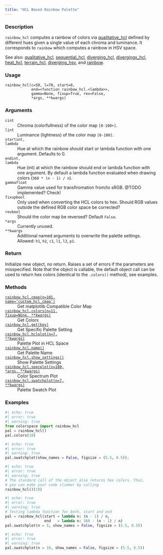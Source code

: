 ```yaml
---
title: "HCL Based Rainbow Palette"
---
```


### Description

`rainbow_hcl` computes a rainbow of colors via [qualitative_hcl](colorspace.palettes.qualitative_hcl.qmd)
defined by different hues given a single value of each chroma and
luminance. It corresponds to `rainbow` which computes a rainbow in
HSV space.

See also: [qualitative_hcl](colorspace.palettes.qualitative_hcl.qmd), [sequential_hcl](colorspace.palettes.sequential_hcl.qmd),
[diverging_hcl](colorspace.palettes.diverging_hcl.qmd), [divergingx_hcl](colorspace.palettes.divergingx_hcl.qmd),
[heat_hcl](colorspace.palettes.heat_hcl.qmd), [terrain_hcl](colorspace.palettes.terrain_hcl.qmd), [diverging_hsv](colorspace.palettes.diverging_hsv.qmd),
and [rainbow](colorspace.palettes.rainbow.qmd).

### Usage

<pre><code class='language-python'>rainbow_hcl(c=50, l=70, start=0,<br/>            end=&lt;function rainbow_hcl.&lt;lambda&gt;&gt;,<br/>            gamma=None, fixup=True, rev=False,<br/>            *args, **kwargs)</code></pre>

### Arguments

<dl class="pyp-list param-list">
  <dt style = "white-space: nowrap; font-family: monospace; vertical-align: top">
   <code id="colorspace.palettes.rainbow_hcl:c">c</code><code class="argument-class">int</code>
  </dt>
 <dd>Chroma (colorfullness) of the color map `[0-100+]`.</dd>
  <dt style = "white-space: nowrap; font-family: monospace; vertical-align: top">
   <code id="colorspace.palettes.rainbow_hcl:l">l</code><code class="argument-class">int</code>
  </dt>
 <dd>Luminance (lightness) of the color map `[0-100]`.</dd>
  <dt style = "white-space: nowrap; font-family: monospace; vertical-align: top">
   <code id="colorspace.palettes.rainbow_hcl:start">start</code><code class="argument-class">int, lambda</code>
  </dt>
 <dd>Hue at which the rainbow should start or lambda function
with one argument. Defaults to 0.</dd>
  <dt style = "white-space: nowrap; font-family: monospace; vertical-align: top">
   <code id="colorspace.palettes.rainbow_hcl:end">end</code><code class="argument-class">int, lambda</code>
  </dt>
 <dd>Hue (int) at which the rainbow should end or lambda function
with one argument. By default a lambda function evaluated when
drawing colors (`360 * (n - 1) / n`).</dd>
  <dt style = "white-space: nowrap; font-family: monospace; vertical-align: top">
   <code id="colorspace.palettes.rainbow_hcl:gamma">gamma</code><code class="argument-class">float</code>
  </dt>
 <dd>Gamma value used for transfiromation from/to sRGB.
@TODO implemented? Check!</dd>
  <dt style = "white-space: nowrap; font-family: monospace; vertical-align: top">
   <code id="colorspace.palettes.rainbow_hcl:fixup">fixup</code><code class="argument-class">bool</code>
  </dt>
 <dd>Only used when converting the HCL colors to hex.  Should
RGB values outside the defined RGB color space be corrected?</dd>
  <dt style = "white-space: nowrap; font-family: monospace; vertical-align: top">
   <code id="colorspace.palettes.rainbow_hcl:rev">rev</code><code class="argument-class">bool</code>
  </dt>
 <dd>Should the color map be reversed? Default `False`.</dd>
  <dt style = "white-space: nowrap; font-family: monospace; vertical-align: top">
   <code id="colorspace.palettes.rainbow_hcl:*args">*args</code>
  </dt>
 <dd>Currently unused.</dd>
  <dt style = "white-space: nowrap; font-family: monospace; vertical-align: top">
   <code id="colorspace.palettes.rainbow_hcl:**kwargs">**kwargs</code>
  </dt>
 <dd>Additional named arguments to overwrite the palette settings.
Allowed: `h1`, `h2`, `c1`, `l1`, `l2`, `p1`.</dd>
</dl>

### Return

Initialize new object, no return. Raises a set of errors if the parameters
are misspecified. Note that the object is callable, the default object call
can be used to return hex colors (identical to the `.colors()` method),
see examples.

### Methods

<dl class="pyp-list method-list">
    <dt style = "white-space: nowrap; font-family: monospace; vertical-align: top">
       <code>[rainbow_hcl.cmap(n=101, name=&#x27;custom_hcl_cmap&#x27;)](colorspace.palettes.rainbow_hcl.cmap.qmd)</code>
    </dt>
    <dd>Get matplotlib Compatible Color Map</dd>
    <dt style = "white-space: nowrap; font-family: monospace; vertical-align: top">
       <code>[rainbow_hcl.colors(n=11, fixup=None, **kwargs)](colorspace.palettes.rainbow_hcl.colors.qmd)</code>
    </dt>
    <dd>Get Colors</dd>
    <dt style = "white-space: nowrap; font-family: monospace; vertical-align: top">
       <code>[rainbow_hcl.get(key)](colorspace.palettes.rainbow_hcl.get.qmd)</code>
    </dt>
    <dd>Get Specific Palette Setting</dd>
    <dt style = "white-space: nowrap; font-family: monospace; vertical-align: top">
       <code>[rainbow_hcl.hclplot(n=7, **kwargs)](colorspace.palettes.rainbow_hcl.hclplot.qmd)</code>
    </dt>
    <dd>Palette Plot in HCL Space</dd>
    <dt style = "white-space: nowrap; font-family: monospace; vertical-align: top">
       <code>[rainbow_hcl.name()](colorspace.palettes.rainbow_hcl.name.qmd)</code>
    </dt>
    <dd>Get Palette Name</dd>
    <dt style = "white-space: nowrap; font-family: monospace; vertical-align: top">
       <code>[rainbow_hcl.show_settings()](colorspace.palettes.rainbow_hcl.show_settings.qmd)</code>
    </dt>
    <dd>Show Palette Settings</dd>
    <dt style = "white-space: nowrap; font-family: monospace; vertical-align: top">
       <code>[rainbow_hcl.specplot(n=180, *args, **kwargs)](colorspace.palettes.rainbow_hcl.specplot.qmd)</code>
    </dt>
    <dd>Color Spectrum Plot</dd>
    <dt style = "white-space: nowrap; font-family: monospace; vertical-align: top">
       <code>[rainbow_hcl.swatchplot(n=7, **kwargs)](colorspace.palettes.rainbow_hcl.swatchplot.qmd)</code>
    </dt>
    <dd>Palette Swatch Plot</dd>
</dl>


### Examples

```python
#| echo: true
#| error: true
#| warning: true
from colorspace import rainbow_hcl
pal = rainbow_hcl()
pal.colors(10)
```

```python
#| echo: true
#| error: true
#| warning: true
pal.swatchplot(show_names = False, figsize = (5.5, 0.5));
```

```python
#| echo: true
#| error: true
#| warning: true
# The standard call of the object also returns hex colors. Thus,
# you can make your code slimmer by calling
rainbow_hcl()(10)
```

```python
#| echo: true
#| error: true
#| warning: true
# Testing lambda function for both, start and end
pal = rainbow_hcl(start = lambda n: (n - 1) / n,
                  end   = lambda n: 360 - (n - 1) / n)
pal.swatchplot(n = 5, show_names = False, figsize = (5.5, 0.5))
```

```python
#| echo: true
#| error: true
#| warning: true
pal.swatchplot(n = 10, show_names = False, figsize = (5.5, 0.5))
```



